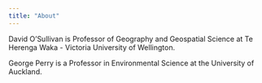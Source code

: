 ```yaml
---
title: "About"
---
```

David O’Sullivan is Professor of Geography and Geospatial Science at Te Herenga Waka - Victoria University of Wellington.

George Perry is a Professor in Environmental Science at the University of Auckland.
